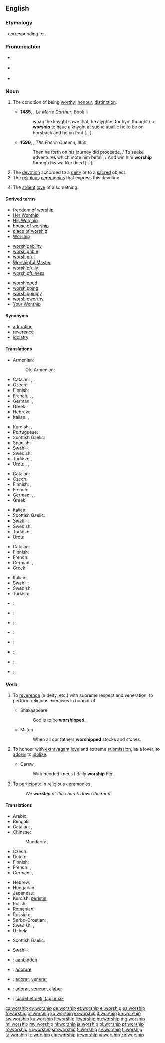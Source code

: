 {{also|Worship}}
==English==
{{wikipedia}}

===Etymology===
{{etyl|ang|en}} {{term|weorþscipe|lang=ang}}, corresponding to {{suffix|worth|ship}}.

===Pronunciation===
* {{a|UK}} {{IPA|/ˈwəːʃɪp/}}
* {{a|US}} {{IPA|/ˈwɝʃɪp/}}
* {{audio|en-us-worship.ogg|Audio (US)}}

===Noun===
{{en-noun|-|s}}

# {{context|obsolete|lang=en}} The condition of being [[worthy]]; [[honour]], [[distinction]].
#* '''1485''', {{w|Thomas Malory}}, ''Le Morte Darthur'', Book I:
#*: whan the knyght sawe that, he alyghte, for hym thought no '''worship''' to haue a knyght at suche auaille he to be on horsback and he on foot [...].
#* '''1590''', {{w|Edmund Spenser}}, ''The Faerie Queene'', III.3:
#*: Then he forth on his journey did proceede, / To seeke adventures which mote him befall, / And win him '''worship''' through his warlike deed [...].
# The [[devotion]] accorded to a [[deity]] or to a [[sacred]] object.
# The [[religious]] [[ceremony|ceremonies]] that express this devotion.
# {{context|by extension|lang=en}} The [[ardent]] [[love]] of a something.

====Derived terms====
{{rel-top3|Terms derived from ''worship''}}
* [[freedom of worship]]
* [[Her Worship]]
* [[His Worship]]
* [[house of worship]]
* [[place of worship]]
* [[Worship]]
{{rel-mid3}}
* [[worshipability]]
* [[worshipable]]
* [[worshipful]]
* [[Worshipful Master]]
* [[worshipfully]]
* [[worshipfulness]]
{{rel-mid3}}
* [[worshipped]]
* [[worshipping]]
* [[worshippingly]]
* [[worshipworthy]]
* [[Your Worship]]
{{rel-bottom}}

====Synonyms====
* [[adoration]]
* [[reverence]]
* [[idolatry]]

====Translations====
{{trans-top|devotion accorded to a deity or to a sacred object}}
* Armenian: {{t-|hy|պաշտօն|tr=paštōn}}
*: Old Armenian: {{tø|xcl|պաշտամունք|tr=paštamunkʿ|sc=Armn}}
* Catalan: {{t-|ca|adoració|f}}, {{t-|ca|culte|m}}, {{t-|ca|veneració|f}}
* Czech: {{t-|cs|uctívání|n}}
* Finnish: {{t-|fi|palvonta}}
* French: {{t+|fr|culte|m}}, {{t+|fr|adoration}}, {{t+|fr|vénération}}
* German: {{t-|de|Verehrung|f}}, {{t+|de|Anbetung|f}}
* Greek: {{t+|el|λατρεία|f|tr=latreia}}
* Hebrew: {{t-|he|סגידה|f|tr=sgidá|sc=Hebr}}
* Italian: {{t+|it|adorazione|f}}, {{t-|it|venerazione|f}}
{{trans-mid}}
* Kurdish: {{t+|ku|peristin|f}}, {{t|ku|sc=ku-Arab|په‌رستن}}
* Portuguese: {{t+|pt|adoração|f}}
* Scottish Gaelic: {{t-|gd|adhradh|m}}
* Spanish: {{t+|es|adoración|f}}
* Swahili: {{t+|sw|abudu}}
* Swedish: {{t+|sv|dyrkan}}
* Turkish: {{t+|tr|ibadet}}, {{t+|tr|tapınma}}
* Urdu: {{t-|ur|پوجا|f|tr=pūjā|sc=ur-Arab}}, {{t-|ur|عبادت|f|tr=ibādat|sc=ur-Arab}}, {{t-|ur|پرستش|f|tr=parastiś|sc=ur-Arab}}
{{trans-bottom}}

{{trans-top|The religious ceremonies that express this devotion}}
* Catalan: {{t-|ca|culte|m}}
* Czech: {{t+|cs|bohoslužba|f}}
* Finnish: {{t-|fi|jumalanpalvelus}}, {{t-|fi|palvontamenot|p}}
* French: {{t+|fr|culte|m}}
* German: {{t+|de|Gottesdienst|m}}, {{t-|de|Verehrung|f}}, {{t+|de|Anbetung|f}}
* Greek: {{t+|el|λατρεία|f|tr=latreia}}
{{trans-mid}}
* Italian: {{t+|it|culto|m}}
* Scottish Gaelic: {{t-|gd|adhradh|m}}
* Swahili: {{t+|sw|abudu}}
* Swedish: {{t-|sv|tillbedjan|c}}
* Turkish: {{t+|tr|ibadet}}, {{t+|tr|tapınma}}
* Urdu: {{t-|ur|پوجا|f|tr=pūjā|sc=ur-Arab}}
{{trans-bottom}}

{{trans-top|The ardent love of a person}}
* Catalan: {{t-|ca|adoració|f}}
* Finnish: {{t-|fi|palvonta}}
* French: {{t+|fr|culte|m}}
* German: {{t-|de|Verehrung|f}}, {{t+|de|Anbetung|f}}
* Greek: {{t+|el|λατρεία|f|tr=latreia}}
{{trans-mid}}
* Italian: {{t+|it|culto|m}}
* Swahili: {{t+|sw|abudu}}
* Swedish: {{t+|sv|dyrkan|c}}
* Turkish: {{t+|tr|tapma}}
{{trans-bottom}}

{{checktrans-top}}
* {{ttbc|ar}}: {{t-|ar|عِبَادَة|f|tr=`ibaadah|sc=Arab}}
* {{ttbc|it}}: {{t+|it|culto|m}}
* {{ttbc|ko}}: {{t-|ko|우러르다|tr=ureoreuda|sc=Kore}}, {{t+|ko|숭배하다|tr=sungbae-hada|sc=Kore}}
* {{ttbc|ku}}: {{t+|ku|perestîş|f}}
* {{ttbc|sk}}: {{t-|sk|uctievanie|n}}
* {{ttbc|es}}: {{t+|es|culto|m}}, {{t+|es|alabanza|f}}
* {{ttbc|pt}}: {{t+|pt|adoração|f}}, {{t+|pt|culto|m}}
* {{ttbc|tr}}: {{t+|tr|ibadet}}, {{t+|tr|tapınma}}
{{trans-bottom}}

===Verb===
{{en-verb|worships|{{qualifier|UK}} '''[[worshipping]]''' or {{qualifier|US}} '''[[worshiping]]'''|{{qualifier|UK}} '''[[worshipped]]''' or {{qualifier|US}} '''[[worshiped]]'''}}

# {{context|transitive|lang=en}} To [[reverence]] (a deity, etc.) with supreme respect and veneration; to perform religious exercises in honour of.
#* Shakespeare
#*: God is to be '''worshipped'''.
#* Milton
#*: When all our fathers '''worshipped''' stocks and stones.
# {{context|transitive|lang=en}} To honour with [[extravagant]] [[love]] and extreme [[submission]], as a lover; to [[adore]]; to [[idolize]].
#* Carew
#*: With bended knees I daily '''worship''' her.
# {{context|intransitive|lang=en}} To [[participate]] in religious ceremonies.
#: ''We '''worship''' at the church down the road.''

====Translations====
{{trans-top|to honor and adore, especially as a deity}}
* Arabic: {{t+|ar|عبد|tr=`ábada}}
* Bengali: {{t-|bn|পূজা করা|sc=Beng}}
* Catalan: {{t+|ca|adorar}}, {{t+|ca|venerar}}
* Chinese:
*: Mandarin: {{t|cmn|崇拜|tr=chóngbài|sc=Hani}}, {{t|cmn|崇奉|tr=chóngfèng|sc=Hani}}
* Czech: {{t-|cs|uctívat}}
* Dutch: {{t+|nl|vereren}}
* Finnish: {{t+|fi|palvoa}}
* French: {{t+|fr|vénérer}}, {{t+|fr|adorer}}
* German: {{t+|de|verehren}}, {{t+|de|anbeten}}
{{trans-mid}}
* Hebrew: {{t-|he|סגד|tr=sagád|sc=Hebr}}
* Hungarian: {{t+|hu|imád}}
* Japanese: {{t+|ja|崇拝|alt=崇拝する|tr=すうはいする, sūhai-surú}}
* Kurdish: [[peristin]], {{t|ku|sc=ku-Arab|په‌رستن}}
* Polish: {{t+|pl|czcić}}
* Romanian: {{t-|ro|închina}}
* Russian: {{t+|ru|поклоняться|tr=poklonját'sja}} {{qualifier|+ dative case}}
* Serbo-Croatian: {{t-|sh|slaviti}}, {{t-|sh|obožavati}}
* Swedish: {{t+|sv|dyrka}}, {{t-|sv|tillbe}}
* Uzbek: {{t-|uz|topinmoq}}
{{trans-bottom}}

{{trans-top|To participate in religious ceremonies}}
* Scottish Gaelic: {{t-|gd|dèan adhradh}}
{{trans-mid}}
* Swahili: {{t+|sw|abudu}}
{{trans-bottom}}

{{checktrans-top}}
* {{ttbc|nl}}: [[aanbidden]]
* {{ttbc|it}}: [[adorare]]
* {{ttbc|pt}}: [[adorar]], [[venerar]]
* {{ttbc|es}}: [[adorar]], [[venerar]], [[alabar]]
* {{ttbc|tr}}: [[ibadet etmek, tapınmak]]
{{trans-bottom}}

[[cs:worship]]
[[cy:worship]]
[[de:worship]]
[[et:worship]]
[[el:worship]]
[[es:worship]]
[[fr:worship]]
[[gl:worship]]
[[ko:worship]]
[[io:worship]]
[[it:worship]]
[[kn:worship]]
[[sw:worship]]
[[ku:worship]]
[[lt:worship]]
[[li:worship]]
[[hu:worship]]
[[mg:worship]]
[[ml:worship]]
[[my:worship]]
[[nl:worship]]
[[ja:worship]]
[[pl:worship]]
[[pt:worship]]
[[ro:worship]]
[[ru:worship]]
[[sm:worship]]
[[fi:worship]]
[[sv:worship]]
[[tl:worship]]
[[ta:worship]]
[[te:worship]]
[[chr:worship]]
[[tr:worship]]
[[vi:worship]]
[[zh:worship]]